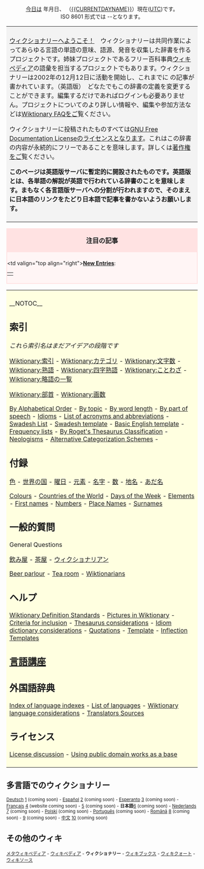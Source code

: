 <center>
[[今日]]は {{CURRENTYEAR}}年{{CURRENTMONTH}}月{{CURRENTDAY}}日、 （[[{{CURRENTDAYNAME}}]]）現在([[UTC]])です。<br>ISO 8601 形式では {{CURRENTYEAR}}-{{CURRENTMONTH}}-{{CURRENTDAY}}となります。<br>
</center>

<table> <tr> <td align="left" valign="top" style="background:#f3f3f3; padding:8px">

[[Welcome newcomers|ウィクショナリーへようこそ！]]　ウィクショナリーは共同作業によってあらゆる言語の単語の意味、語源、発音を収集した辞書を作るプロジェクトです。姉妹プロジェクトであるフリー百科事典[http://ja.wikipedia.org/ ウィキペディア]の語彙を担当するプロジェクトでもあります。ウィクショナリーは2002年の12月12日に活動を開始し、これまでに {{NUMBEROFARTICLES}} の記事が書かれています。（英語版）　どなたでもこの辞書の定義を変更することができます。編集するだけであればログインも必要ありません。プロジェクトについてのより詳しい情報や、編集や参加方法などは[[Wiktionary:FAQ|Wiktionary FAQ]]をご覧ください。


ウィクショナリーに投稿されたものすべては[[ja:GNU Free Documentation License|GNU Free Documentation License]]のライセンスとなります。これはこの辞書の内容が永続的にフリーであることを意味します。詳しくは[[Wiktionary:Copyrights|著作権]]をご覧ください。


'''このページは英語版サーバに暫定的に開設されたものです。英語版とは、各単語の解説が英語で行われている辞書のことを意味します。まもなく各言語版サーバへの分割が行われますので、そのまえに日本語のリンクをたどり日本語で記事を書かないようお願いします。'''

<!--'''Please note that this is the [[Japanese]] Wiktionary: while it aims to describe all words of all languages, the definitions and descriptions are in English only. Similar Wiktionaries in other languages will be set up gradually.'''

For an example of an article in the English Wiktionary defining a non-English word, please refer to [[frei]]. In order to find a German definition of that word, it will be necessary to resort to the German Wiktionary when that becomes available.
-->
</td></tr></table>

<!-- Anything you add on this page MUST FIT the 800x600 screen -->

<div style="clear: both; border: 2px solid #ffe2e2; margin: 0em; background-color: #fff5f5; padding-bottom 0.5em;">
<div style="background: #ffe2e2; padding-top: 0.1em; padding-bottom: 0.1em; text-align: center; font-size: larger; width: 100%">'''注目の記事'''</div>
<div style="padding-top: 0.4em; padding-bottom: 0.3em;"><table border=0 align="center" cellpadding="0" cellspacing="0"><tr>
<td valign="top align="right">'''[[Special:Newpages|New Entries]]''':&nbsp;</td><td> 

<!-- add newer articles at the beginning, delete from the end -->


</td></tr></table> </div></div>

<table> <tr> <td align="left" valign="top" style="background:#FFFFE0; padding:8px">
__NOTOC__
== 索引 ==
''これら索引名はまだアイデアの段階です''

[[Wiktionary:索引]] - 
[[Wiktionary:カテゴリ]] -
[[Wiktionary:文字数]] -
[[Wiktionary:熟語]] - 
[[Wiktionary:四字熟語]] - 
[[Wiktionary:ことわざ]] -
[[Wiktionary:略語の一覧]]


[[Wiktionary:部首]] -
[[Wiktionary:画数]]


[[By Alphabetical Order]] - 
[[Wiktionary:By topic|By topic]] -
[[Wiktionary:By word length (longest)|By word length]] -
[[Wiktionary:By part of speech|By part of speech]] - 
[[Wiktionary:Idioms|Idioms]] - 
[[Wiktionary:List of acronyms and abbreviations|List of acronyms and abbreviations]] -
[[Swadesh List]] - 
[[Wiktionary:Swadesh_template|Swadesh template]] - 
[[Wiktionary:Basic_English_template|Basic English template]] - 
[[Wiktionary:Frequency lists|Frequency lists]] - 
[[Wiktionary:Roget_Thesaurus_Classification|By Roget's Thesaurus Classification]] - 
[[Wiktionary:Neologisms|Neologisms]] - [[Alternative Categorization Schemes]] -

== 付録 ==
[[Wiktionary 付録:色|色]] -
[[Wiktionary 付録:世界の国|世界の国]] - 
[[Wiktionary 付録:曜日|曜日]] - 
[[Wiktionary 付録:元素|元素]] - 
[[Wiktionary 付録:名字|名字]] - 
[[Wiktionary 付録:数|数]] - 
[[Wiktionary 付録:地名|地名]] - 
[[Wiktionary 付録:あだ名|あだ名]]

[[Wiktionary Appendix:Colours|Colours]] -
[[Wiktionary Appendix:Countries of the world|Countries of the World]] - 
[[Wiktionary Appendix:Days of the Week|Days of the Week]] - 
[[Wiktionary Appendix:Elements|Elements]] - 
[[Wiktionary Appendix:First names|First names]] - 
[[Wiktionary Appendix:Numbers|Numbers]] - 
[[Wiktionary Appendix:Place Names|Place Names]] - 
[[Wiktionary Appendix:Surnames|Surnames]]

== 一般的質問 ==
General Questions

[[Wiktionary:飲み屋|飲み屋]] -
[[Wiktionary:茶屋|茶屋]] - 
[[Wiktionary:ウィクショナリアン|ウィクショナリアン]]

[[Wiktionary:Beer parlour|Beer parlour]] -
[[Wiktionary:Tea room|Tea room]] - 
[[Wiktionary:Wiktionarians|Wiktionarians]]

== ヘルプ ==
[[Wiktionary:Wiktionary Definition Standards|Wiktionary Definition Standards]] -
[[Wiktionary:Pictures in Wiktionary|Pictures in Wiktionary]] -
[[Wiktionary:Criteria for inclusion|Criteria for inclusion]] -
[[Wiktionary:Thesaurus considerations|Thesaurus considerations]] - 
[[Wiktionary:Idiom dictionary considerations|Idiom dictionary considerations]] -
[[Wiktionary:Quotations|Quotations]] -
[[Wiktionary:Template|Template]] - 
[[Wiktionary:Inflection Templates|Inflection Templates]]



== [http://wikibooks.org/ 言語講座] ==

== 外国語辞典 ==
[[Wiktionary:Index of language indexes|Index of language indexes]] -
[[Wiktionary:List of languages|List of languages]] -
[[Wiktionary:Wiktionary language considerations|Wiktionary language considerations]] -
[[Wiktionary:Translators Sources|Translators Sources]]

== ライセンス==
[[Wiktionary:License discussion|License discussion]] -
[[Wiktionary:Using public domain works as a base|Using public domain works as a base]]

</td></tr></table>

== 多言語でのウィクショナリー ==
<small>[[Hauptseite|Deutsch]]  [http://de.wiktionary.org]  (coming soon) - [[Portada|Espa&ntilde;ol]] [http://es.wiktionary.org] (coming soon) - 
[[Cxefpagxo|Esperanto]] [http://eo.wiktionary.org] (coming soon) - [[Accueil|Fran&ccedil;ais]] [http://fr.wiktionary.org] (website coming soon) - [http://fy.wiktionary.org] (coming soon) -
'''日本語'''[http://ja.wiktionary.org] (coming soon) - 
[[onthaalpagina|Nederlands]] [http://nl.wiktionary.org] (coming soon) - [http://pl.wikipedia.org Polski] (coming soon) - [http://pt.wiktionary.org Portugu&ecirc;s] (coming soon) - [[Pagina principală|Română]] [http://ro.wiktionary.org] (coming soon) - [http://vi.wiktionary.org] (coming soon) - [[首页|中文]] [http://zh.wiktionary.org] (coming soon)</small>

== その他のウィキ ==
<small>[http://meta.wikipedia.org/ メタウィキペディア] - [http://ja.wikipedia.org ウィキペディア] - '''ウィクショナリー''' - [http://wikibooks.org/ ウィキブックス] - [http://wikiquote.org/ ウィキクォート] - [http://sources.wikipedia.org/ ウィキソース]</small>